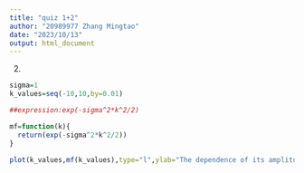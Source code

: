 ```yaml
---
title: "quiz 1+2"
author: "20989977 Zhang Mingtao"
date: "2023/10/13"
output: html_document
---  
```

2.
```r
sigma=1
k_values=seq(-10,10,by=0.01)

##expression:exp(-sigma^2*k^2/2)

mf=function(k){
  return(exp(-sigma^2*k^2/2))
}

plot(k_values,mf(k_values),type="l",ylab="The dependence of its amplitude on k",xlab="k",main="plot")

```  